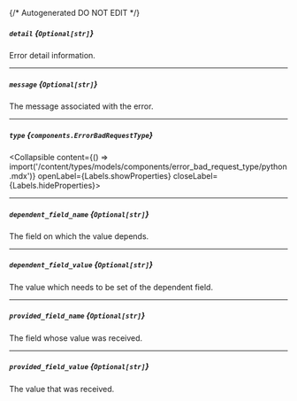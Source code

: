 {/* Autogenerated DO NOT EDIT  */}

##### `detail` *{`Optional[str]`}*
Error detail information.

---
##### `message` *{`Optional[str]`}*
The message associated with the error.

---
##### `type` *{`components.ErrorBadRequestType`}*
<Collapsible content={() => import('/content/types/models/components/error_bad_request_type/python.mdx')} openLabel={Labels.showProperties} closeLabel={Labels.hideProperties}>
</Collapsible>

---
##### `dependent_field_name` *{`Optional[str]`}*
The field on which the value depends.

---
##### `dependent_field_value` *{`Optional[str]`}*
The value which needs to be set of the dependent field.

---
##### `provided_field_name` *{`Optional[str]`}*
The field whose value was received.

---
##### `provided_field_value` *{`Optional[str]`}*
The value that was received.



